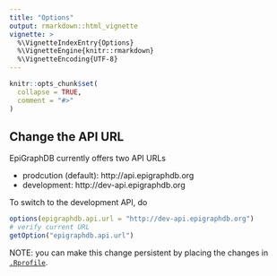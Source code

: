 ```yaml
---
title: "Options"
output: rmarkdown::html_vignette
vignette: >
  %\VignetteIndexEntry{Options}
  %\VignetteEngine{knitr::rmarkdown}
  %\VignetteEncoding{UTF-8}
---
```


```r
knitr::opts_chunk$set(
  collapse = TRUE,
  comment = "#>"
)
```

## Change the API URL

EpiGraphDB currently offers two API URLs

- prodcution (default): http://api.epigraphdb.org
- development: http://dev-api.epigraphdb.org

To switch to the development API, do

```r
options(epigraphdb.api.url = "http://dev-api.epigraphdb.org")
# verify current URL
getOption("epigraphdb.api.url")
```

NOTE: you can make this change persistent by placing the changes in
[`.Rprofile`](https://www.statmethods.net/interface/customizing.html).
